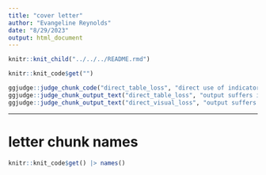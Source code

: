 ```yaml
---
title: "cover letter"
author: "Evangeline Reynolds"
date: "8/29/2023"
output: html_document
---
```



```r
knitr::knit_child("../../../README.rmd")
```

```r
knitr::knit_code$get("")
```

```r
ggjudge::judge_chunk_code("direct_table_loss", "direct use of indicator")
ggjudge::judge_chunk_output_text("direct_table_loss", "output suffers info loss")
ggjudge::judge_chunk_output_text("direct_visual_loss", "output suffers info loss")

```

---

# letter chunk names

```r
knitr::knit_code$get() |> names()
```
